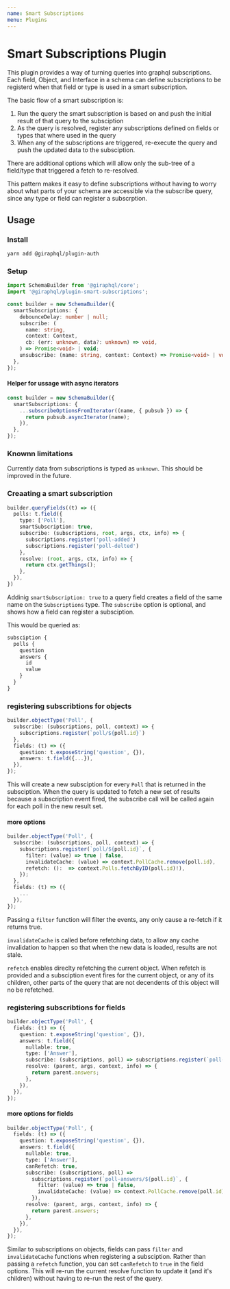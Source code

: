 ```yaml
---
name: Smart Subscriptions
menu: Plugins
---
```


# Smart Subscriptions Plugin

This plugin provides a way of turning queries into graphql subscriptions. Each field, Object, and
Interface in a schema can define subscriptions to be registerd when that field or type is used in a
smart subscription.

The basic flow of a smart subscription is:

1. Run the query the smart subscription is based on and push the initial result of that query to the
   subsciption
1. As the query is resolved, register any subscriptions defined on fields or types that where used
   in the query
1. When any of the subscriptions are triggered, re-execute the query and push the updated data to
   the subsciption.

There are additional options which will allow only the sub-tree of a field/type that triggered a
fetch to re-resolved.

This pattern makes it easy to define subscriptions without having to worry about what parts of your
schema are accessible via the subscribe query, since any type or field can register a subscrption.

## Usage

### Install

```bash
yarn add @giraphql/plugin-auth
```

### Setup

```ts
import SchemaBuilder from '@giraphql/core';
import '@giraphql/plugin-smart-subscriptions';

const builder = new SchemaBuilder({
  smartSubscriptions: {
    debounceDelay: number | null;
    subscribe: (
      name: string,
      context: Context,
      cb: (err: unknown, data?: unknown) => void,
    ) => Promise<void> | void;
    unsubscribe: (name: string, context: Context) => Promise<void> | void;
  },
});
```

#### Helper for ussage with async iterators

```ts
const builder = new SchemaBuilder({
  smartSubscriptions: {
    ...subscribeOptionsFromIterator((name, { pubsub }) => {
      return pubsub.asyncIterator(name);
    }),
  },
});
```

### Knownn limitations

Currently data from subscriptions is typed as `unknown`. This should be improved in the future.

### Creaating a smart subscription

```ts
builder.queryFields((t) => ({
  polls: t.field({
    type: ['Poll'],
    smartSubscription: true,
    subscribe: (subscriptions, root, args, ctx, info) => {
      subscriptions.register('poll-added')
      subscriptions.register('poll-delted')
    },
    resolve: (root, args, ctx, info) => {
      return ctx.getThings();
    },
  }),
})
```

Addinig `smartSubscription: true` to a query field creates a field of the same name on the
`Subscriptions` type. The `subscribe` option is optional, and shows how a field can register a
subsciption.

This would be queried as:

```graphql
subsciption {
  polls {
    question
    answers {
      id
      value
    }
  }
}
```

### registering subscribtions for objects

```ts
builder.objectType('Poll', {
  subscribe: (subscriptions, poll, context) => {
    subscriptions.register(`poll/${poll.id}`)
  },
  fields: (t) => ({
    question: t.exposeString('question', {}),
    answers: t.field({...}),
  }),
});
```

This will create a new subsciption for every `Poll` that is returned in the subsciption. When the
query is updated to fetch a new set of results because a subscription event fired, the subscribe
call will be called again for each poll in the new result set.

#### more options

```ts
builder.objectType('Poll', {
  subscribe: (subscriptions, poll, context) => {
    subscriptions.register(`poll/${poll.id}`, {
      filter: (value) => true | false,
      invalidateCache: (value) => context.PollCache.remove(poll.id),
      refetch: ():  => context.Polls.fetchByID(poll.id)!),
    });
  },
  fields: (t) => ({
    ...
  }),
});
```

Passing a `filter` function will filter the events, any only cause a re-fetch if it returns true.

`invalidateCache` is called before refetching data, to allow any cache invalidation to happen so
that when the new data is loaded, results are not stale.

`refetch` enables direclty refetching the current object. When refetch is provided and a subsciption
event fires for the current object, or any of its children, other parts of the query that are not
decendents of this object will no be refetched.

### registering subscribtions for fields

```ts
builder.objectType('Poll', {
  fields: (t) => ({
    question: t.exposeString('question', {}),
    answers: t.field({
      nullable: true,
      type: ['Answer'],
      subscribe: (subscriptions, poll) => subscriptions.register(`poll-answers/${poll.id}`),
      resolve: (parent, args, context, info) => {
        return parent.answers;
      },
    }),
  }),
});
```

#### more options for fields

```ts
builder.objectType('Poll', {
  fields: (t) => ({
    question: t.exposeString('question', {}),
    answers: t.field({
      nullable: true,
      type: ['Answer'],
      canRefetch: true,
      subscribe: (subscriptions, poll) =>
        subscriptions.register(`poll-answers/${poll.id}`, {
          filter: (value) => true | false,
          invalidateCache: (value) => context.PollCache.remove(poll.id),
        }),
      resolve: (parent, args, context, info) => {
        return parent.answers;
      },
    }),
  }),
});
```

Similar to subscriptions on objects, fields can pass `filter` and `invalidateCache` functions when
registering a subsciption. Rather than passing a `refetch` function, you can set `canRefetch` to
`true` in the field options. This will re-run the current resolve function to update it (and it's
children) without having to re-run the rest of the query.
